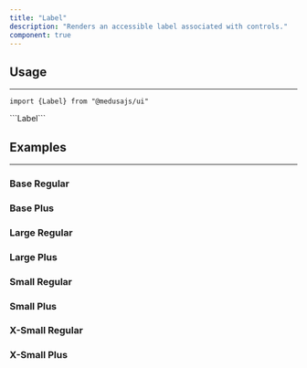 ```yaml
---
title: "Label"
description: "Renders an accessible label associated with controls."
component: true
---
```


<ComponentExample name="label-demo" />

## Usage

---

<Snippet>```import {Label} from "@medusajs/ui"```</Snippet>

<Snippet>
  ```<Label>Label</Label>```
</Snippet>

## Examples

---

### Base Regular

<ComponentExample name="label-base-regular" />

### Base Plus

<ComponentExample name="label-base-plus" />

### Large Regular

<ComponentExample name="label-large-regular" />

### Large Plus

<ComponentExample name="label-large-plus" />

### Small Regular

<ComponentExample name="label-small-regular" />

### Small Plus

<ComponentExample name="label-small-plus" />

### X-Small Regular

<ComponentExample name="label-xsmall-regular" />

### X-Small Plus

<ComponentExample name="label-xsmall-plus" />

